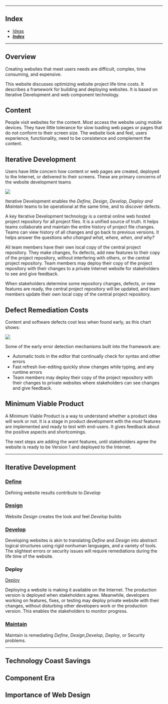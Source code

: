 


---

## Index

<article className="prose prose-lg">

- [ Ideas](ideas)
- [ ***Index***](newIndex)

</article>

---


## Overview

Creating websites that meet users needs are difficult, complex, time consuming, and expensive.


This website discusses optimizing website project life time costs. It describes a  framework for building and deploying websites. It is based on Iterative Development and web component technology.


## Content

People visit websites for the content. Most access the website using mobile devices. They have little tolerance for slow loading web pages or pages that do not conform to their screen size. The website look and feel, users experience, functionality, need to be consistence and complement the content.

## Iterative Development

Users have little concern how content or web pages are created, deployed to the Internet, or delivered to their screens. These are primary concerns of the website development teams

<Image src="/IterativeDev.png" width={455} height={455} />

Iterative Development enables the *Define, Design, Develop, Deploy and Maintain* teams to be operational at the same time, and to discover defects. 

A key Iterative Development technology is a central online web hosted project repository for all project files. It is a unified source of truth. It helps teams collaborate and maintain the entire history of project file changes. Teams can view history of all changes and go back to previous versions. It helps answer the questions _who changed what, where, when, and why?_

All team members have their own local copy of the central project repository. They make changes, fix defects, add new features to their copy of the project repository, without interfering with others, or the central project repository. Team members may deploy their copy of the project repository with their changes to a private Internet website for stakeholders to see and give feedback.

When stakeholders determine some repository changes, defects, or new features are ready, the central project repository will be updated, and team members update their own local copy of the central project repository.

<!--
Some times companies may have little interest in how their websites are constructed, as long as they have the features and functionality needed to satisfy their users. The cost of error and security remediation, may cost a magnitude or more money than creating the websites.
-->

## Defect Remediation Costs

Content and software defects cost less when found early, as this chart shows:
 
<Image src="/bugFixChart.jpg" width={455} height={455} />

Some of the early error detection mechanisms built into the framework are:

- Automatic tools in the editor that continually check for syntax and other errors 
- Fast refresh live-editing quickly show changes while typing, and any runtime errors
- Team members may deploy their copy of the project repository with their changes to private websites where stakeholders can see changes and give feedback.

## Minimum Viable Product 

 A Minimum Viable Product is a way to understand whether a product idea will work or not. It is a stage in product development with the *must* features are implemented and ready to test with end-users. It gives feedback about the positive aspects and shortcomings.
 
 The next steps are adding the *want* features, until stakeholders agree the website is ready to be Version 1 and deployed to the Internet.

---

## Iterative Development

### [Define](define)

Defining website results contribute to *Develop*


### [Design](Design/design)

Website *Design* creates the look and feel *Develop* builds 


### [Develop](Iterative/Develop/develop)

Developing websites is akin to translating *Define* and *Design* into abstract logical structures using rigid nonhuman languages, and a variety of tools. The slightest errors or security issues will require remediations during the life time of the website.


### Deploy

[Deploy](deploy)

Deploying a website is making it available on the Internet. The production version is deployed when stakeholders agree. Meanwhile, developers working on features, fixes, or testing may deploy private website with their changes, without disturbing other developers work or the production version. This enables the stakeholders to monitor progress.


### [Maintain](Iterative/Maintain/maintain)

Maintain is remediating *Define*, *Design*,*Develop*, *Deploy*, or Security problems.

---
## Technology Coast Savings

## Component Era



## Importance of Web Design